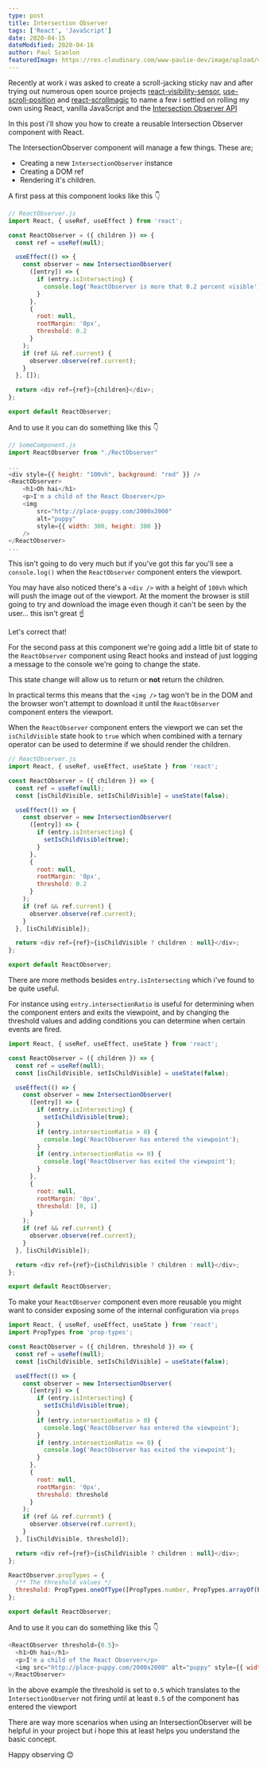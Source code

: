 ```yaml
---
type: post
title: Intersection Observer
tags: ['React', 'JavaScript']
date: 2020-04-15
dateModified: 2020-04-16
author: Paul Scanlon
featuredImage: https://res.cloudinary.com/www-paulie-dev/image/upload/v1595915575/paulie.dev/2020/04/intersection-observer_bplmy6.jpg
---
```


Recently at work i was asked to create a scroll-jacking sticky nav and after trying out numerous open source projects
[react-visibility-sensor](https://github.com/joshwnj/react-visibility-sensor),
[use-scroll-position](https://github.com/n8tb1t/use-scroll-position) and
[react-scrollmagic](https://github.com/bitworking/react-scrollmagic) to name a few i settled on rolling my own using
React, vanilla JavaScript and the
[Intersection Observer API](https://developer.mozilla.org/en-us/docs/web/api/intersection_observer_api)

In this post i'll show you how to create a reusable Intersection Observer component with React.

The IntersectionObserver component will manage a few things. These are;

- Creating a new `IntersectionObserver` instance
- Creating a DOM ref
- Rendering it's children.

A first pass at this component looks like this 👇

```javascript
// ReactObserver.js
import React, { useRef, useEffect } from 'react';

const ReactObserver = ({ children }) => {
  const ref = useRef(null);

  useEffect(() => {
    const observer = new IntersectionObserver(
      ([entry]) => {
        if (entry.isIntersecting) {
          console.log('ReactObserver is more that 0.2 percent visible');
        }
      },
      {
        root: null,
        rootMargin: '0px',
        threshold: 0.2
      }
    );
    if (ref && ref.current) {
      observer.observe(ref.current);
    }
  }, []);

  return <div ref={ref}>{children}</div>;
};

export default ReactObserver;
```

And to use it you can do something like this 👇

<!-- prettier-ignore -->
```javascript
// SomeComponent.js
import ReactObserver from "./RectObserver"

...
<div style={{ height: "100vh", background: "red" }} />
<ReactObserver>
    <h1>Oh hai</h1>
    <p>I'm a child of the React Observer</p>
    <img
        src="http://place-puppy.com/2000x2000"
        alt="puppy"
        style={{ width: 300, height: 300 }}
    />
</ReactObserver>
...
```

This isn't going to do very much but if you've got this far you'll see a `console.log()` when the `ReactObserver`
component enters the viewport.

You may have also noticed there's a `<div />` with a height of `100vh` which will push the image out of the viewport. At
the moment the browser is still going to try and download the image even though it can't be seen by the user... this
isn't great ☝️

Let's correct that!

For the second pass at this component we're going add a little bit of state to the `ReactObserver` component using React
hooks and instead of just logging a message to the console we're going to change the state.

This state change will allow us to return or **not** return the children.

In practical terms this means that the `<img />` tag won't be in the DOM and the browser won't attempt to download it
until the `ReactObserver` component enters the viewport.

When the `ReactObserver` component enters the viewport we can set the `isChildVisible` state hook to `true` which when
combined with a ternary operator can be used to determine if we should render the children.

```javascript
// ReactObserver.js
import React, { useRef, useEffect, useState } from 'react';

const ReactObserver = ({ children }) => {
  const ref = useRef(null);
  const [isChildVisible, setIsChildVisible] = useState(false);

  useEffect(() => {
    const observer = new IntersectionObserver(
      ([entry]) => {
        if (entry.isIntersecting) {
          setIsChildVisible(true);
        }
      },
      {
        root: null,
        rootMargin: '0px',
        threshold: 0.2
      }
    );
    if (ref && ref.current) {
      observer.observe(ref.current);
    }
  }, [isChildVisible]);

  return <div ref={ref}>{isChildVisible ? children : null}</div>;
};

export default ReactObserver;
```

There are more methods besides `entry.isIntersecting` which i've found to be quite useful.

For instance using `entry.intersectionRatio` is useful for determining when the component enters and exits the
viewpoint, and by changing the threshold values and adding conditions you can determine when certain events are fired.

```javascript
import React, { useRef, useEffect, useState } from 'react';

const ReactObserver = ({ children }) => {
  const ref = useRef(null);
  const [isChildVisible, setIsChildVisible] = useState(false);

  useEffect(() => {
    const observer = new IntersectionObserver(
      ([entry]) => {
        if (entry.isIntersecting) {
          setIsChildVisible(true);
        }
        if (entry.intersectionRatio > 0) {
          console.log('ReactObserver has entered the viewpoint');
        }
        if (entry.intersectionRatio <= 0) {
          console.log('ReactObserver has exited the viewpoint');
        }
      },
      {
        root: null,
        rootMargin: '0px',
        threshold: [0, 1]
      }
    );
    if (ref && ref.current) {
      observer.observe(ref.current);
    }
  }, [isChildVisible]);

  return <div ref={ref}>{isChildVisible ? children : null}</div>;
};

export default ReactObserver;
```

To make your `ReactObserver` component even more reusable you might want to consider exposing some of the internal
configuration via `props`

```javascript
import React, { useRef, useEffect, useState } from 'react';
import PropTypes from 'prop-types';

const ReactObserver = ({ children, threshold }) => {
  const ref = useRef(null);
  const [isChildVisible, setIsChildVisible] = useState(false);

  useEffect(() => {
    const observer = new IntersectionObserver(
      ([entry]) => {
        if (entry.isIntersecting) {
          setIsChildVisible(true);
        }
        if (entry.intersectionRatio > 0) {
          console.log('ReactObserver has entered the viewpoint');
        }
        if (entry.intersectionRatio <= 0) {
          console.log('ReactObserver has exited the viewpoint');
        }
      },
      {
        root: null,
        rootMargin: '0px',
        threshold: threshold
      }
    );
    if (ref && ref.current) {
      observer.observe(ref.current);
    }
  }, [isChildVisible, threshold]);

  return <div ref={ref}>{isChildVisible ? children : null}</div>;
};

ReactObserver.propTypes = {
  /** The threshold values */
  threshold: PropTypes.oneOfType([PropTypes.number, PropTypes.arrayOf(PropTypes.number)])
};

export default ReactObserver;
```

And to use it you can do something like this 👇

```javascript
<ReactObserver threshold={0.5}>
  <h1>Oh hai</h1>
  <p>I'm a child of the React Observer</p>
  <img src="http://place-puppy.com/2000x2000" alt="puppy" style={{ width: 300, height: 300 }} />
</ReactObserver>
```

In the above example the threshold is set to `0.5` which translates to the `IntersectionObserver` not firing until at
least `0.5` of the component has entered the viewport

There are way more scenarios when using an IntersectionObserver will be helpful in your project but i hope this at least
helps you understand the basic concept.

Happy observing 😊
